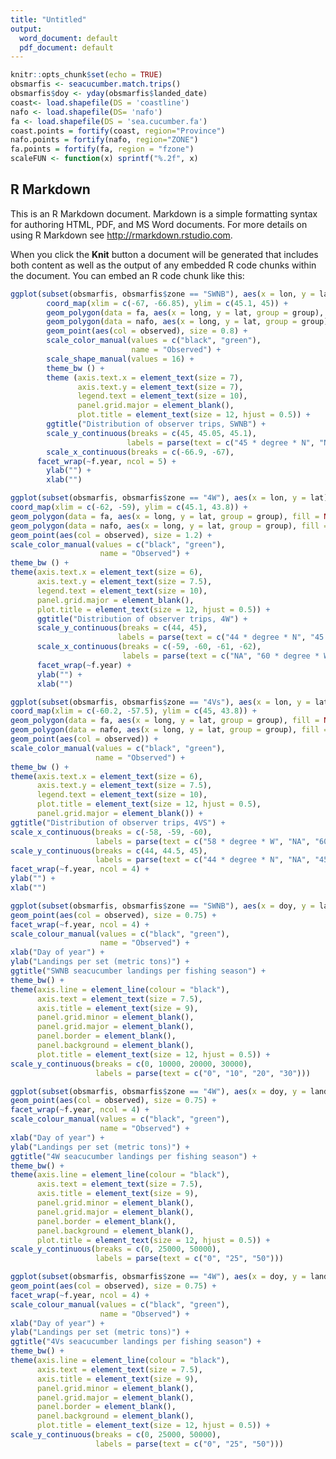 ```yaml
---
title: "Untitled"
output:
  word_document: default
  pdf_document: default
---
```


```r
knitr::opts_chunk$set(echo = TRUE)
obsmarfis <- seacucumber.match.trips()
obsmarfis$doy <- yday(obsmarfis$landed_date)
coast<- load.shapefile(DS = 'coastline')
nafo <- load.shapefile(DS= 'nafo')
fa <- load.shapefile(DS = 'sea.cucumber.fa')
coast.points = fortify(coast, region="Province")
nafo.points = fortify(nafo, region="ZONE")
fa.points = fortify(fa, region = "fzone")
scaleFUN <- function(x) sprintf("%.2f", x)
```

## R Markdown

This is an R Markdown document. Markdown is a simple formatting syntax for authoring HTML, PDF, and MS Word documents. For more details on using R Markdown see <http://rmarkdown.rstudio.com>.

When you click the **Knit** button a document will be generated that includes both content as well as the output of any embedded R code chunks within the document. You can embed an R code chunk like this:

```r

ggplot(subset(obsmarfis, obsmarfis$zone == "SWNB"), aes(x = lon, y = lat)) +
        coord_map(xlim = c(-67, -66.85), ylim = c(45.1, 45)) +
        geom_polygon(data = fa, aes(x = long, y = lat, group = group), fill = NA, colour = "red", size = 0.2) +
        geom_polygon(data = nafo, aes(x = long, y = lat, group = group), fill = NA, colour = "grey20", size = 0.2) +
        geom_point(aes(col = observed), size = 0.8) +
        scale_color_manual(values = c("black", "green"),
                           name = "Observed") +
        scale_shape_manual(values = 16) +
        theme_bw () + 
        theme (axis.text.x = element_text(size = 7),
               axis.text.y = element_text(size = 7),
               legend.text = element_text(size = 10),
               panel.grid.major = element_blank(),
               plot.title = element_text(size = 12, hjust = 0.5)) + 
        ggtitle("Distribution of observer trips, SWNB") +
        scale_y_continuous(breaks = c(45, 45.05, 45.1),
                          labels = parse(text = c("45 * degree * N", "NA", "45.1 * degree * N"))) +
        scale_x_continuous(breaks = c(-66.9, -67),                                                                                                 labels = parse(text = c("66.9 * degree * W", "NA"))) +
      facet_wrap(~f.year, ncol = 5) +
        ylab("") +
        xlab("") 
```


```r

ggplot(subset(obsmarfis, obsmarfis$zone == "4W"), aes(x = lon, y = lat)) +
coord_map(xlim = c(-62, -59), ylim = c(45.1, 43.8)) +
geom_polygon(data = fa, aes(x = long, y = lat, group = group), fill = NA, colour = "red") +
geom_polygon(data = nafo, aes(x = long, y = lat, group = group), fill = NA, colour = "grey20")  +
geom_point(aes(col = observed), size = 1.2) +
scale_color_manual(values = c("black", "green"),
                    name = "Observed") + 
theme_bw () + 
theme(axis.text.x = element_text(size = 6),
      axis.text.y = element_text(size = 7.5),
      legend.text = element_text(size = 10),
      panel.grid.major = element_blank(),
      plot.title = element_text(size = 12, hjust = 0.5)) + 
      ggtitle("Distribution of observer trips, 4W") +
      scale_y_continuous(breaks = c(44, 45),
                        labels = parse(text = c("44 * degree * N", "45 * degree * N"))) +
      scale_x_continuous(breaks = c(-59, -60, -61, -62),
                         labels = parse(text = c("NA", "60 * degree * W", "61 * degree * W", "NA"))) +
      facet_wrap(~f.year) +
      ylab("") +
      xlab("")
```
```r

ggplot(subset(obsmarfis, obsmarfis$zone == "4Vs"), aes(x = lon, y = lat)) +
coord_map(xlim = c(-60.2, -57.5), ylim = c(45, 43.8)) + 
geom_polygon(data = fa, aes(x = long, y = lat, group = group), fill = NA, colour = "red", size = 0.2) +
geom_polygon(data = nafo, aes(x = long, y = lat, group = group), fill = NA, colour = "grey20", size = 0.2)  +
geom_point(aes(col = observed)) +
scale_color_manual(values = c("black", "green"),
                   name = "Observed") +
theme_bw () + 
theme(axis.text.x = element_text(size = 6),
      axis.text.y = element_text(size = 7.5),
      legend.text = element_text(size = 10),
      plot.title = element_text(size = 12, hjust = 0.5), 
      panel.grid.major = element_blank()) +
ggtitle("Distribution of observer trips, 4VS") +
scale_x_continuous(breaks = c(-58, -59, -60),
                   labels = parse(text = c("58 * degree * W", "NA", "60 * degree * W"))) +
scale_y_continuous(breaks = c(44, 44.5, 45),
                   labels = parse(text = c("44 * degree * N", "NA", "45 * degree * N"))) +
facet_wrap(~f.year, ncol = 4) +
ylab("") +
xlab("")

```


```r

ggplot(subset(obsmarfis, obsmarfis$zone == "SWNB"), aes(x = doy, y = landings)) +
geom_point(aes(col = observed), size = 0.75) +
facet_wrap(~f.year, ncol = 4) + 
scale_colour_manual(values = c("black", "green"),
                    name = "Observed") +
xlab("Day of year") +
ylab("Landings per set (metric tons)") + 
ggtitle("SWNB seacucumber landings per fishing season") + 
theme_bw() +
theme(axis.line = element_line(colour = "black"),
      axis.text = element_text(size = 7.5),
      axis.title = element_text(size = 9),
      panel.grid.minor = element_blank(),
      panel.grid.major = element_blank(),
      panel.border = element_blank(),
      panel.background = element_blank(),
      plot.title = element_text(size = 12, hjust = 0.5)) +
scale_y_continuous(breaks = c(0, 10000, 20000, 30000),
                   labels = parse(text = c("0", "10", "20", "30")))

```

```r

ggplot(subset(obsmarfis, obsmarfis$zone == "4W"), aes(x = doy, y = landings)) +
geom_point(aes(col = observed), size = 0.75) +
facet_wrap(~f.year, ncol = 4) + 
scale_colour_manual(values = c("black", "green"),
                    name = "Observed") +
xlab("Day of year") +
ylab("Landings per set (metric tons)") + 
ggtitle("4W seacucumber landings per fishing season") + 
theme_bw() +
theme(axis.line = element_line(colour = "black"),
      axis.text = element_text(size = 7.5),
      axis.title = element_text(size = 9),
      panel.grid.minor = element_blank(),
      panel.grid.major = element_blank(),
      panel.border = element_blank(),
      panel.background = element_blank(),
      plot.title = element_text(size = 12, hjust = 0.5)) +
scale_y_continuous(breaks = c(0, 25000, 50000),
                   labels = parse(text = c("0", "25", "50")))

```

```r

ggplot(subset(obsmarfis, obsmarfis$zone == "4W"), aes(x = doy, y = landings)) +
geom_point(aes(col = observed), size = 0.75) +
facet_wrap(~f.year, ncol = 4) + 
scale_colour_manual(values = c("black", "green"),
                    name = "Observed") +
xlab("Day of year") +
ylab("Landings per set (metric tons)") + 
ggtitle("4Vs seacucumber landings per fishing season") + 
theme_bw() +
theme(axis.line = element_line(colour = "black"),
      axis.text = element_text(size = 7.5),
      axis.title = element_text(size = 9),
      panel.grid.minor = element_blank(),
      panel.grid.major = element_blank(),
      panel.border = element_blank(),
      panel.background = element_blank(),
      plot.title = element_text(size = 12, hjust = 0.5)) +
scale_y_continuous(breaks = c(0, 25000, 50000),
                   labels = parse(text = c("0", "25", "50")))

```



